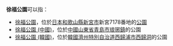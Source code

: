 '''徐福公園'''可以指：
* [[徐福公園|徐福公園]]，位於[[日本|日本]][[和歌山縣|和歌山縣]][[新宮市|新宮市]]新宮7178番地的[[公園|公園]]
* [[徐福公園_(中國)|徐福公園 (中國)]]，位於[[中國|中國]][[山東省|山東省]][[青島市|青島市]][[琅琊鎮|琅琊鎮]]的公園
* [[徐福公園_(韓國)|徐福公園 (韓國)]]，位於[[韓國|韓國]][[濟州特別自治道|濟州特別自治道]][[西歸浦市|西歸浦市]][[西歸洞|西歸洞]]的公園
{{disambig|Cat=四字建築物消歧義}}